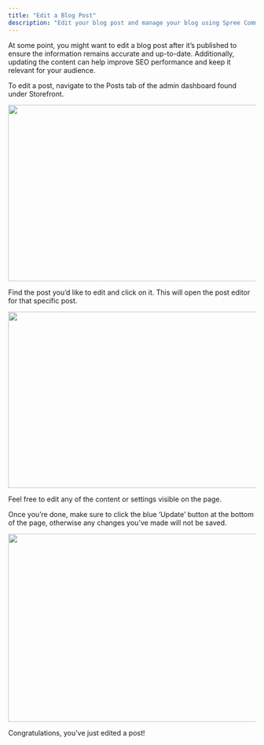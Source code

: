 ```yaml
---
title: "Edit a Blog Post"
description: "Edit your blog post and manage your blog using Spree Commerce"
---
```


At some point, you might want to edit a blog post after it’s published to ensure the information remains accurate and up-to-date. Additionally, updating the content can help improve SEO performance and keep it relevant for your audience.

To edit a post, navigate to the Posts tab of the admin dashboard found under Storefront.

<img height="359" width="624" src="https://lh7-rt.googleusercontent.com/docsz/AD_4nXdzpkcEBvDfI-yRJotgQybdpnJGSm_r-k4fADhfJ73tIeTgYJjlzRUisRbWF7gayvY3JqPka6FkGbOCIxEV2nHhvJoMX8ya9RBj3dzj8GAauDqFekJ_c1cPIsZCHuK2UbqySDlZ4g?key=4-c_ViISBPAJksS8C7WalMUx" />

Find the post you’d like to edit and click on it. This will open the post editor for that specific post.

<img height="359" width="624" src="https://lh7-rt.googleusercontent.com/docsz/AD_4nXe4WHPfm5wod3sN8MJuRINTxbBDdbNPsvEG2TtV34a-Rbzlvvrb1xg2gTyaPEJtrfeUrdu0Lf326u2_1OeSdGh3W0EHV5epYdqUw54-Uz8qjBFixAZEEsIg1axlpccBZq1wUXbGag?key=4-c_ViISBPAJksS8C7WalMUx" />

Feel free to edit any of the content or settings visible on the page.

Once you’re done, make sure to click the blue ‘Update’ button at the bottom of the page, otherwise any changes you’ve made will not be saved.

<img height="383" width="624" src="https://lh7-rt.googleusercontent.com/docsz/AD_4nXfpltKT1FLx3Ru8q2YlZfDizDQeU7STtRdA4UdSRpNkKrWE5ZlTJHL7wGOywC6I9lv5Ue4-wc6n8Fyr8_6f42i054p4XvjhlZoxDmwuNmTAIbTQdIrPzK63eUHqsrZvJ0Z1VGtQiQ?key=4-c_ViISBPAJksS8C7WalMUx" />

Congratulations, you’ve just edited a post!